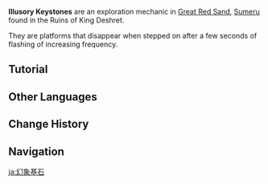 {{Stub|add infobox image}}
{{Terminology Infobox
|image     = Illusory Keystone.png
|type      = Exploration
|region    = Sumeru
|subregion = Great Red Sand
}}
'''Illusory Keystones''' are an exploration mechanic in [[Great Red Sand]], [[Sumeru]] found in the Ruins of King Deshret.

They are platforms that disappear when stepped on after a few seconds of flashing of increasing frequency.

==Tutorial==
{{Transclude|Tutorial/Look Out Below!}}

==Other Languages==
{{Other Languages
|en      = Illusory Keystone
|zhs     = 幻象基石
|zhs_rm  = Huànxiàng Jīshí
|zht     = 幻象基石
|zht_rm  = Huànxiàng Jīshí
|zh_tl   = 
|ja      = 幻象基石
|ja_rm   = Genzou Kiseki
|ja_tl   = 
|ko      = 허상 초석
|ko_rm   = Heosang Choseok
|ko_tl   = Illusion Foundation Stone
|es      = Baldosa ilusoria
|es_tl   = Illusory Tile
|fr      = Pierre illusoire
|fr_tl   = Illusory Stone
|ru      = Призрачная основа
|ru_tl   = Illusory Base
|th      = Illusory Keystone
|vi      = Nền Tảng Ảo Ảnh
|vi_tl   = 
|de      = Illusionsbasisstein
|de_tl   = Illusion Base Stone
|id      = Illusory Keystone
|pt      = Pedras Angulares Ilusórias
|pt_tl   = 
|tr      = 
|tr_tl   = 
|it      = 
|it_tl   = 
}}

==Change History==
{{Change History|3.1}}

==Navigation==
{{Exploration Navbox|Sumeru}}

[[ja:幻象基石]]